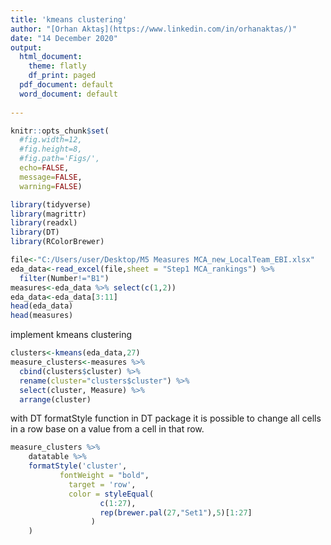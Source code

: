 ```yaml
---
title: 'kmeans clustering'
author: "[Orhan Aktaş](https://www.linkedin.com/in/orhanaktas/)"
date: "14 December 2020"
output:
  html_document:
    theme: flatly
    df_print: paged
  pdf_document: default
  word_document: default
   
---
```



```r
knitr::opts_chunk$set(
  #fig.width=12, 
  #fig.height=8, 
  #fig.path='Figs/',
  echo=FALSE, 
  message=FALSE, 
  warning=FALSE)
```

```r
library(tidyverse)
library(magrittr)
library(readxl)
library(DT)
library(RColorBrewer)
```


```r
file<-"C:/Users/user/Desktop/M5 Measures MCA_new_LocalTeam_EBI.xlsx"
eda_data<-read_excel(file,sheet = "Step1 MCA_rankings") %>% 
  filter(Number!="B1")
measures<-eda_data %>% select(c(1,2))
eda_data<-eda_data[3:11]
head(eda_data)
head(measures)
```


implement kmeans clustering
```r
clusters<-kmeans(eda_data,27)
measure_clusters<-measures %>% 
  cbind(clusters$cluster) %>% 
  rename(cluster="clusters$cluster") %>% 
  select(cluster, Measure) %>% 
  arrange(cluster) 
```

with DT formatStyle function in DT package it is possible to change all cells in a row base on a value from a cell in that row. 
```r
measure_clusters %>% 
	datatable %>% 
	formatStyle('cluster',
	       fontWeight = "bold",
		     target = 'row',
		     color = styleEqual(
					c(1:27),
					rep(brewer.pal(27,"Set1"),5)[1:27]
				  )
	) 
```



